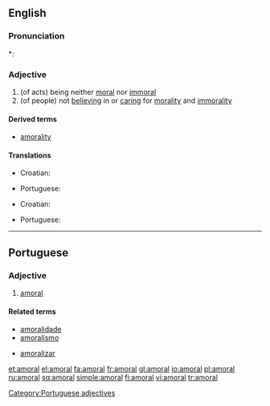 ==English==

===Pronunciation===
*: {{rhymes|ɒrəl}}

===Adjective===
{{en-adj-more}}

# (of acts) being neither [[moral]] nor [[immoral]]
# (of people) not [[believing]] in or [[caring]] for [[morality]] and [[immorality]]

====Derived terms====
* [[amorality]]

====Translations====
{{trans-top|of acts}}
* Croatian: {{t-|hr|amoralan}}
{{trans-mid}}
* Portuguese: {{t-|pt|amoral}}
{{trans-bottom}}

{{trans-top|of people}}
* Croatian: {{t-|hr|amoralan}}
{{trans-mid}}
* Portuguese: {{t-|pt|amoral}}
{{trans-bottom}}

----

==Portuguese==

===Adjective===
{{pt-adj-mf|pl=amorais}}

# [[#English|amoral]]

====Related terms====
{{top2}}
* [[amoralidade]]
* [[amoralismo]]
{{mid2}}
* [[amoralizar]]
{{bottom}}

[[Category:Portuguese adjectives]]

[[et:amoral]]
[[el:amoral]]
[[fa:amoral]]
[[fr:amoral]]
[[gl:amoral]]
[[io:amoral]]
[[pl:amoral]]
[[ru:amoral]]
[[sq:amoral]]
[[simple:amoral]]
[[fi:amoral]]
[[vi:amoral]]
[[tr:amoral]]